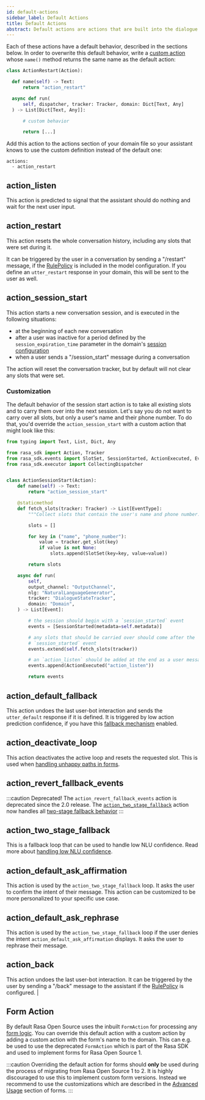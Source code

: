 ```yaml
---
id: default-actions
sidebar_label: Default Actions
title: Default Actions
abstract: Default actions are actions that are built into the dialogue manager by default. Most of these are automatically predicted based on certain conversation situations. You may want to customize these to personalize your assistant.
---
```


Each of these actions have a default behavior, described in the sections below.
In order to overwrite this default behavior, write a [custom action](./custom-actions.mdx)
whose `name()` method returns the same name as the default action:

  ```python
  class ActionRestart(Action):

    def name(self) -> Text:
        return "action_restart"

    async def run(
        self, dispatcher, tracker: Tracker, domain: Dict[Text, Any]
    ) -> List[Dict[Text, Any]]:

        # custom behavior

        return [...]
  ```

Add this action to the actions section of your domain file so your assistant knows
to use the custom definition instead of the default one:

  ```yaml-rasa
  actions:
    - action_restart
  ```

## action_listen
This action is predicted to signal that the assistant should do nothing and wait
for the next user input.

## action_restart
This action resets the whole conversation history, including any slots that were
set during it.

It can be triggered by the user in a conversation by sending a
"/restart" message, if the [RulePolicy](./rules.mdx) is included in the model configuration.
If you define an `utter_restart` response in your domain, this will be sent to the user as well.

## action_session_start

This action starts a new conversation session, and is executed in the following
situations:
  * at the beginning of each new conversation
  * after a user was inactive for a period defined by the `session_expiration_time` parameter in the domain's
[session configuration](./domain.mdx#session-configuration)
  * when a user sends a "/session_start" message during a conversation

The action will reset the conversation tracker, but by default will not clear any slots that were set.

### Customization

The default behavior of the session start action is to take all existing slots and to
carry them over into the next session. Let's say you do not want to carry over all
slots, but only a user's name and their phone number. To do that, you'd override the
`action_session_start` with a custom action that might look like this:

```python
from typing import Text, List, Dict, Any

from rasa_sdk import Action, Tracker
from rasa_sdk.events import SlotSet, SessionStarted, ActionExecuted, EventType
from rasa_sdk.executor import CollectingDispatcher


class ActionSessionStart(Action):
    def name(self) -> Text:
        return "action_session_start"

    @staticmethod
    def fetch_slots(tracker: Tracker) -> List[EventType]:
        """Collect slots that contain the user's name and phone number."""

        slots = []

        for key in ("name", "phone_number"):
            value = tracker.get_slot(key)
            if value is not None:
                slots.append(SlotSet(key=key, value=value))

        return slots

    async def run(
        self,
        output_channel: "OutputChannel",
        nlg: "NaturalLanguageGenerator",
        tracker: "DialogueStateTracker",
        domain: "Domain",
    ) -> List[Event]:

        # the session should begin with a `session_started` event
        events = [SessionStarted(metadata=self.metadata)]

        # any slots that should be carried over should come after the
        # `session_started` event
        events.extend(self.fetch_slots(tracker))

        # an `action_listen` should be added at the end as a user message follows
        events.append(ActionExecuted("action_listen"))

        return events
```

## action_default_fallback

This action undoes the last user-bot interaction and sends the `utter_default` response if it is defined.
It is triggered by low action prediction confidence, if you have this [fallback mechanism](./fallback-handoff.mdx) enabled.

## action_deactivate_loop

This action deactivates the active loop and resets the requested slot. This is used when
[handling unhappy paths in forms](./forms.mdx#writing-stories--rules-for-unhappy-form-paths).

## action_revert_fallback_events

:::caution Deprecated!
The `action_revert_fallback_events` action is deprecated since the 2.0 release.
The [`action_two_stage_fallback`](./default-actions.mdx#action_two_stage_fallback) action
now handles all [two-stage fallback behavior](./fallback-handoff.mdx)
:::

## action_two_stage_fallback

This is a fallback loop that can be used to handle low NLU confidence. Read more about
[handling low NLU confidence](./fallback-handoff.mdx#nlu-fallback).

## action_default_ask_affirmation

This action is used by the `action_two_stage_fallback` loop. It asks the user to confirm
the intent of their message. This action can be customized to be more personalized
to your specific use case.

## action_default_ask_rephrase

This action is used by the `action_two_stage_fallback` loop if the user denies the
intent `action_default_ask_affirmation` displays. It asks the user to rephrase
their message.

## action_back

This action undoes the last user-bot interaction. It can be triggered by the user
by sending a "/back" message to the assistant if the [RulePolicy](./policies.mdx#rule-policy) is configured.
                                                                                                                                                                                                                                                                        |
## Form Action

By default Rasa Open Source uses the inbuilt `FormAction` for processing any
[form logic](forms.mdx). You can override this default action with a custom action by
adding a custom action with the form's name to the domain. This can e.g. be used to use
the deprecated `FormAction` which is part of the Rasa SDK and used to implement forms
for Rasa Open Source 1.

:::caution
Overriding the default action for forms should **only** be used during the process of
migrating from Rasa Open Source 1 to 2. It is highly discouraged to use this to
implement custom form versions. Instead we recommend to use the customizations which
are described in the [Advanced Usage](forms.mdx#advanced-usage) section of forms.
:::
